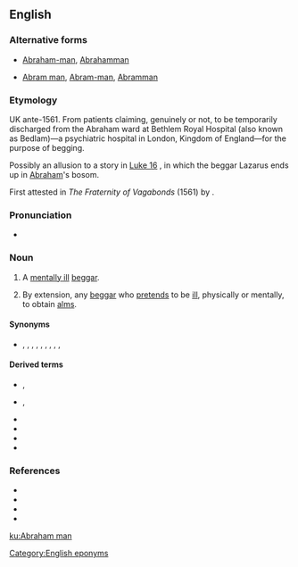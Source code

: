 {{also|Abrahamman|Abraham-man}}
==English==
{{wikipedia|Abraham-men}}

===Alternative forms===
* {{qualifier|α-forms}} [[Abraham-man]], [[Abrahamman]]
* {{qualifier|β-forms}} [[Abram man]], [[Abram-man]], [[Abramman]]

===Etymology===
UK ante-1561.  From patients claiming, genuinely or not, to be temporarily discharged from the Abraham ward at Bethlem Royal Hospital (also known as Bedlam)—a psychiatric hospital in London, Kingdom of England—for the purpose of begging.

Possibly an allusion to a story in [[w:Gospel of Luke|Luke 16]]<!--(Murray (New Eng. Dict.))-->, in which the beggar Lazarus ends up in [[Abraham]]'s bosom.

First attested in ''The Fraternity of Vagabonds'' (1561) by {{w|John Awdely}}.

===Pronunciation===
* {{a|US}} {{IPA|/ˈeɪ.bɹəˌhæm mæn/|/ˈeɪ.bɹə.həm mæn/|lang=en}}

===Noun===
{{en-noun|Abraham men}}

# {{lb|en|archaic|UK|cant|historical}} A [[mentally ill]] [[beggar]].
# {{lb|en|archaic|UK|cant|historical}} By extension, any [[beggar]] who [[pretend]]s to be [[ill]], physically or mentally, to obtain [[alm]]s.

====Synonyms====
* {{l|en|Abram}}, {{l|en|Abram-cove}}, {{l|en|Abram cove}}, {{l|en|Abraham-cove}}, {{l|en|Abraham cove}}, {{l|en|Bedlam beggar}}, {{l|en|God's minstrel}}, {{l|en|Poor Tom}}, {{l|en|Tom of Bedlam}}, {{l|en|Tom of Bedlam's man}}

====Derived terms====
* {{l|en|Abraham sham}}, {{l|en|Abram sham}}
* {{l|en|sham Abraham}}, {{l|en|sham Abram}}
* {{l|en|do Abram}}
* {{l|en|Abraham suit}}
* {{l|en|go on the Abraham suit}}
* {{l|en|Abraham work}}

===References===
* {{R:Grose 1788}}
* {{R:1811 Vulgar Tongue}}
* {{R:Barrere|volume=1|pages=7–8}}
* {{R:Farmer|volume=1|pages=9–10}}


[[Category:English eponyms]]

[[ku:Abraham man]]
